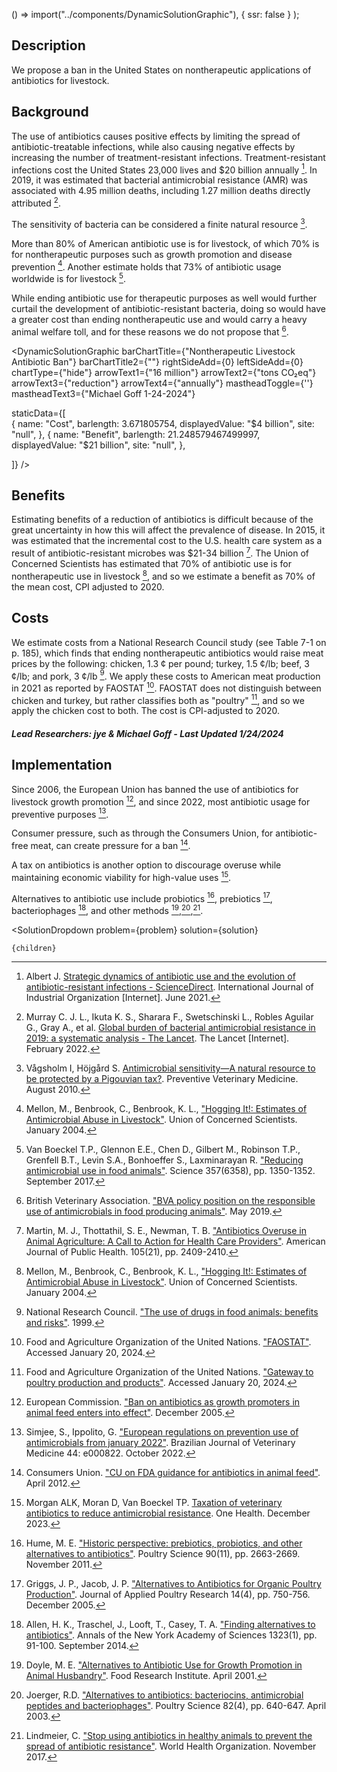 



  () => import("../components/DynamicSolutionGraphic"),
  { ssr: false }
);




## Description


We propose a ban in the United States on nontherapeutic applications of antibiotics for livestock.


## Background


The use of antibiotics causes positive effects by limiting the spread of antibiotic-treatable infections, while also causing negative effects by increasing the number of treatment-resistant infections. Treatment-resistant infections cost the United States 23,000 lives and $20 billion annually [^"2"]. In 2019, it was estimated that bacterial antimicrobial resistance (AMR) was associated with 4.95 million deaths, including 1.27 million deaths directly attributed [^"6"].

The sensitivity of bacteria can be considered a finite natural resource [^"5"].

More than 80% of American antibiotic use is for livestock, of which 70% is for nontherapeutic purposes such as growth promotion and disease prevention [^"11"]. Another estimate holds that 73% of antibiotic usage worldwide is for livestock [^"22"].

While ending antibiotic use for therapeutic purposes as well would further curtail the development of antibiotic-resistant bacteria, doing so would have a greater cost than ending nontherapeutic use and would carry a heavy animal welfare toll, and for these reasons we do not propose that [^"12"].


<DynamicSolutionGraphic
  barChartTitle={"Nontherapeutic Livestock Antibiotic Ban"}
  barChartTitle2={""}
  rightSideAdd={0}
  leftSideAdd={0}
  chartType={"hide"}
  arrowText1={"16 million"}
  arrowText2={"tons CO₂eq"}
  arrowText3={"reduction"}
  arrowText4={"annually"}
  mastheadToggle={''}
  mastheadText3={"Michael Goff 1-24-2024"}
 
 
  staticData={[  
     {
      name: "Cost",
      barlength: 3.671805754,
      displayedValue: "$4 billion",
      site: "null",
    },
         {
      name: "Benefit",
      barlength: 21.248579467499997,
      displayedValue: "$21 billion",
      site: "null",
    },
       
  ]}
/>


## Benefits

Estimating benefits of a reduction of antibiotics is difficult because of the great uncertainty in how this will affect the prevalence of disease. In 2015, it was estimated that the incremental cost to the U.S. health care system as a result of antibiotic-resistant microbes was $21-34 billion [^"10"]. The Union of Concerned Scientists has estimated that 70% of antibiotic use is for nontherapeutic use in livestock [^"11"], and so we estimate a benefit as 70% of the mean cost, CPI adjusted to 2020.






## Costs

We estimate costs from a National Research Council study (see Table 7-1 on p. 185), which finds that ending nontherapeutic antibiotics would raise meat prices by the following: chicken, 1.3 ¢ per pound; turkey, 1.5 ¢/lb; beef, 3 ¢/lb; and pork, 3 ¢/lb [^"7"]. We apply these costs to American meat production in 2021 as reported by FAOSTAT [^"8"]. FAOSTAT does not distinguish between chicken and turkey, but rather classifies both as "poultry" [^"9"], and so we apply the chicken cost to both. The cost is CPI-adjusted to 2020.





##### Lead Researchers: jye & Michael Goff - Last Updated 1/24/2024



## Implementation

Since 2006, the European Union has banned the use of antibiotics for livestock growth promotion [^"13"], and since 2022, most antibiotic usage for preventive purposes [^"14"].

Consumer pressure, such as through the Consumers Union, for antibiotic-free meat, can create pressure for a ban [^"15"].

A tax on antibiotics is another option to discourage overuse while maintaining economic viability for high-value uses [^"1"].

Alternatives to antibiotic use include probiotics [^"16"], prebiotics [^"17"], bacteriophages [^"18"], and other methods [^"19"],[^"20"],[^"21"].




[^"1"]: Morgan ALK, Moran D, Van Boeckel TP. [Taxation of veterinary antibiotics to reduce antimicrobial resistance](https://www.sciencedirect.com/science/article/pii/S2352771423001702). One Health. December 2023.
[^"2"]: Albert J.  [Strategic dynamics of antibiotic use and the evolution of antibiotic-resistant infections - ScienceDirect](https://www.sciencedirect.com/science/article/abs/pii/S0167718721000527). International Journal of Industrial Organization [Internet]. June 2021.
[^"3"]: Giubilini A.  [Antibiotic resistance as a tragedy of the commons: An ethical argument for a tax on antibiotic use in humans - PMC](https://www.ncbi.nlm.nih.gov/pmc/articles/PMC6767468/). Bioethics [Internet]. May 2019.
[^"4"]: Van Boeckel TP, Glennon EE, Chen D, Gilbert M, Robinson TP, Grenfell BT, et al.  [Reducing antimicrobial use in food animals](https://www.science.org/doi/10.1126/science.aao1495). Science [Internet]. September 2017.
[^"5"]: Vågsholm I, Höjgård S.  [Antimicrobial sensitivity—A natural resource to be protected by a Pigouvian tax?](https://www.sciencedirect.com/science/article/abs/pii/S0167587710001364). Preventive Veterinary Medicine. August 2010.
[^"6"]: Murray C. J. L., Ikuta K. S., Sharara F., Swetschinski L., Robles Aguilar G., Gray A., et al.  [Global burden of bacterial antimicrobial resistance in 2019: a systematic analysis - The Lancet](https://www.thelancet.com/journals/lancet/article/PIIS0140-6736(21)02724-0/fulltext). The Lancet [Internet]. February 2022.
[^"7"]: National Research Council. ["The use of drugs in food animals: benefits and risks"](https://nap.nationalacademies.org/read/5137/chapter/1). 1999.
[^"8"]: Food and Agriculture Organization of the United Nations. ["FAOSTAT"](https://www.fao.org/faostat/en/#home). Accessed January 20, 2024.
[^"9"]: Food and Agriculture Organization of the United Nations. ["Gateway to poultry production and products"](https://www.fao.org/poultry-production-products/production/poultry-species/en/). Accessed January 20, 2024.
[^"10"]: Martin, M. J., Thottathil, S. E., Newman, T. B. ["Antibiotics Overuse in Animal Agriculture: A Call to Action for Health Care Providers"](https://www.ncbi.nlm.nih.gov/pmc/articles/PMC4638249/). American Journal of Public Health. 105(21), pp. 2409-2410.
[^"11"]: Mellon, M., Benbrook, C., Benbrook, K. L., ["Hogging It!: Estimates of Antimicrobial Abuse in Livestock"](https://www.ucsusa.org/resources/hogging-it-estimates-antimicrobial-abuse-livestock). Union of Concerned Scientists. January 2004.
[^"12"]: British Veterinary Association. ["BVA policy position on the responsible use of antimicrobials in food producing animals"](https://www.bva.co.uk/media/1161/bva-policy-position-on-the-responsible-use-of-antimicrobials-in-food-producing-animals-1.pdf). May 2019.
[^"13"]: European Commission. ["Ban on antibiotics as growth promoters in animal feed enters into effect"](https://ec.europa.eu/commission/presscorner/detail/en/IP_05_1687). December 2005.
[^"14"]: Simjee, S., Ippolito, G. ["European regulations on prevention use of antimicrobials from january 2022"](https://www.ncbi.nlm.nih.gov/pmc/articles/PMC9543772/). Brazilian Journal of Veterinary Medicine 44: e000822. October 2022.
[^"15"]: Consumers Union. ["CU on FDA guidance for antibiotics in animal feed"](https://advocacy.consumerreports.org/press_release/cu-on-fda-guidance-for-antibiotics-in-animal-feed/). April 2012.
[^"16"]: Hume, M. E. ["Historic perspective: prebiotics, probiotics, and other alternatives to antibiotics"](https://pubmed.ncbi.nlm.nih.gov/22010256/). Poultry Science 90(11), pp. 2663-2669. November 2011.
[^"17"]: Griggs, J. P., Jacob, J. P. ["Alternatives to Antibiotics for Organic Poultry Production"](https://www.sciencedirect.com/science/article/pii/S1056617119318665?via%3Dihub). Journal of Applied Poultry Research 14(4), pp. 750-756. December 2005.
[^"18"]: Allen, H. K., Traschel, J., Looft, T., Casey, T. A. ["Finding alternatives to antibiotics"](https://nyaspubs.onlinelibrary.wiley.com/doi/10.1111/nyas.12468). Annals of the New York Academy of Sciences 1323(1), pp. 91-100. September 2014.
[^"19"]: Doyle, M. E. ["Alternatives to Antibiotic Use for Growth Promotion in Animal Husbandry"](https://www.iatp.org/sites/default/files/Alternatives_to_Antibiotic_Use_for_Growth_Prom.pdf). Food Research Institute. April 2001.
[^"20"]: Joerger, R.D. ["Alternatives to antibiotics: bacteriocins, antimicrobial peptides and bacteriophages"](https://www.sciencedirect.com/science/article/pii/S0032579119449997?via%3Dihub). Poultry Science 82(4), pp. 640-647. April 2003.
[^"21"]: Lindmeier, C. ["Stop using antibiotics in healthy animals to prevent the spread of antibiotic resistance"](https://www.who.int/news-room/detail/07-11-2017-stop-using-antibiotics-in-healthy-animals-to-prevent-the-spread-of-antibiotic-resistance). World Health Organization. November 2017.
[^"22"]: Van Boeckel T.P., Glennon E.E., Chen D., Gilbert M., Robinson T.P., Grenfell B.T., Levin S.A., Bonhoeffer S., Laxminarayan R. ["Reducing antimicrobial use in food animals"](https://www.science.org/doi/10.1126/science.aao1495). Science 357(6358), pp. 1350-1352. September 2017.


  <SolutionDropdown
    problem={problem}
    solution={solution}
  >
    {children}
  </SolutionDropdown>

